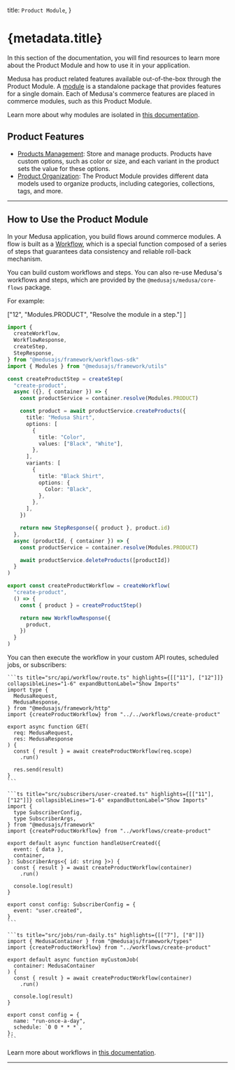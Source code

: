
  title: `Product Module`,
}

# {metadata.title}

In this section of the documentation, you will find resources to learn more about the Product Module and how to use it in your application.

Medusa has product related features available out-of-the-box through the Product Module. A [module](!docs!/learn/fundamentals/modules) is a standalone package that provides features for a single domain. Each of Medusa's commerce features are placed in commerce modules, such as this Product Module.

<Note>

Learn more about why modules are isolated in [this documentation](!docs!/learn/fundamentals/modules/isolation).

</Note>

## Product Features

- [Products Management](/references/product/models/Product): Store and manage products. Products have custom options, such as color or size, and each variant in the product sets the value for these options.
- [Product Organization](/references/product/models): The Product Module provides different data models used to organize products, including categories, collections, tags, and more.

---

## How to Use the Product Module

In your Medusa application, you build flows around commerce modules. A flow is built as a [Workflow](!docs!/learn/fundamentals/workflows), which is a special function composed of a series of steps that guarantees data consistency and reliable roll-back mechanism. 

You can build custom workflows and steps. You can also re-use Medusa's workflows and steps, which are provided by the `@medusajs/medusa/core-flows` package.

For example:

  ["12", "Modules.PRODUCT", "Resolve the module in a step."]
]

```ts title="src/workflows/create-product.ts" highlights={highlights}
import { 
  createWorkflow, 
  WorkflowResponse,
  createStep,
  StepResponse,
} from "@medusajs/framework/workflows-sdk"
import { Modules } from "@medusajs/framework/utils"

const createProductStep = createStep(
  "create-product",
  async ({}, { container }) => {
    const productService = container.resolve(Modules.PRODUCT)

    const product = await productService.createProducts({
      title: "Medusa Shirt",
      options: [
        {
          title: "Color",
          values: ["Black", "White"],
        },
      ],
      variants: [
        {
          title: "Black Shirt",
          options: {
            Color: "Black",
          },
        },
      ],
    })

    return new StepResponse({ product }, product.id)
  },
  async (productId, { container }) => {
    const productService = container.resolve(Modules.PRODUCT)

    await productService.deleteProducts([productId])
  }
)

export const createProductWorkflow = createWorkflow(
  "create-product",
  () => {
    const { product } = createProductStep()

    return new WorkflowResponse({
      product,
    })
  }
)
```

You can then execute the workflow in your custom API routes, scheduled jobs, or subscribers:

<CodeTabs group="resource-types">
  <CodeTab label="API Route" value="api-route">
    
    ```ts title="src/api/workflow/route.ts" highlights={[["11"], ["12"]]} collapsibleLines="1-6" expandButtonLabel="Show Imports"
    import type {
      MedusaRequest,
      MedusaResponse,
    } from "@medusajs/framework/http"
    import {createProductWorkflow} from "../../workflows/create-product"

    export async function GET(
      req: MedusaRequest,
      res: MedusaResponse
    ) {
      const { result } = await createProductWorkflow(req.scope)
        .run()

      res.send(result)
    }
    ```

  </CodeTab>
  <CodeTab label="Subscriber" value="subscriber">
    
    ```ts title="src/subscribers/user-created.ts" highlights={[["11"], ["12"]]} collapsibleLines="1-6" expandButtonLabel="Show Imports"
    import {
      type SubscriberConfig,
      type SubscriberArgs,
    } from "@medusajs/framework"
    import {createProductWorkflow} from "../workflows/create-product"

    export default async function handleUserCreated({
      event: { data },
      container,
    }: SubscriberArgs<{ id: string }>) {
      const { result } = await createProductWorkflow(container)
        .run()

      console.log(result)
    }

    export const config: SubscriberConfig = {
      event: "user.created",
    }
    ```

  </CodeTab>
  <CodeTab label="Scheduled Job" value="scheduled-job">
    
    ```ts title="src/jobs/run-daily.ts" highlights={[["7"], ["8"]]}
    import { MedusaContainer } from "@medusajs/framework/types"
    import {createProductWorkflow} from "../workflows/create-product"

    export default async function myCustomJob(
      container: MedusaContainer
    ) {
      const { result } = await createProductWorkflow(container)
        .run()

      console.log(result)
    }

    export const config = {
      name: "run-once-a-day",
      schedule: `0 0 * * *`,
    };
    ```

  </CodeTab>
</CodeTabs>

Learn more about workflows in [this documentation](!docs!/learn/fundamentals/workflows).

---

<CommerceModuleSections name="Product" />
